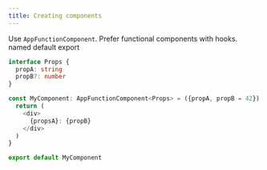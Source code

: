 ```yaml
---
title: Creating components
---
```


Use `AppFunctionComponent`.
Prefer functional components with hooks.
named default export

```typescript
interface Props {
  propA: string
  propB?: number
}

const MyComponent: AppFunctionComponent<Props> = ({propA, propB = 42}) => {
  return (
    <div>
      {propsA}: {propB}
    </div>
  )
}

export default MyComponent
```
